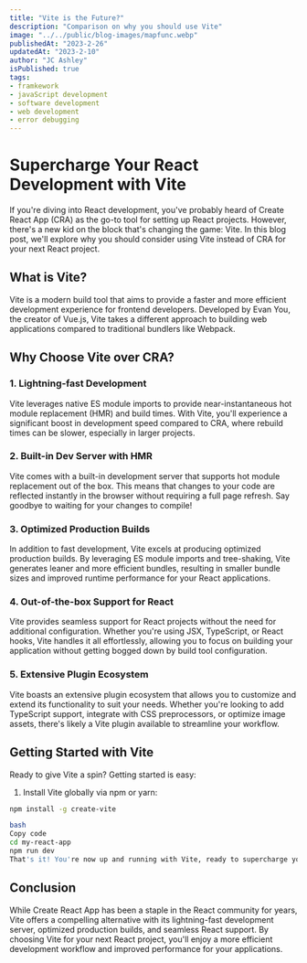 ```yaml
---
title: "Vite is the Future?"
description: "Comparison on why you should use Vite"
image: "../../public/blog-images/mapfunc.webp"
publishedAt: "2023-2-26"
updatedAt: "2023-2-10"
author: "JC Ashley"
isPublished: true
tags:
- framkework 
- javaScript development
- software development
- web development
- error debugging
---
```


# Supercharge Your React Development with Vite

If you're diving into React development, you've probably heard of Create React App (CRA) as the go-to tool for setting up React projects. However, there's a new kid on the block that's changing the game: Vite. In this blog post, we'll explore why you should consider using Vite instead of CRA for your next React project.

## What is Vite?

Vite is a modern build tool that aims to provide a faster and more efficient development experience for frontend developers. Developed by Evan You, the creator of Vue.js, Vite takes a different approach to building web applications compared to traditional bundlers like Webpack.

## Why Choose Vite over CRA?

### 1. Lightning-fast Development

Vite leverages native ES module imports to provide near-instantaneous hot module replacement (HMR) and build times. With Vite, you'll experience a significant boost in development speed compared to CRA, where rebuild times can be slower, especially in larger projects.

### 2. Built-in Dev Server with HMR

Vite comes with a built-in development server that supports hot module replacement out of the box. This means that changes to your code are reflected instantly in the browser without requiring a full page refresh. Say goodbye to waiting for your changes to compile!

### 3. Optimized Production Builds

In addition to fast development, Vite excels at producing optimized production builds. By leveraging ES module imports and tree-shaking, Vite generates leaner and more efficient bundles, resulting in smaller bundle sizes and improved runtime performance for your React applications.

### 4. Out-of-the-box Support for React

Vite provides seamless support for React projects without the need for additional configuration. Whether you're using JSX, TypeScript, or React hooks, Vite handles it all effortlessly, allowing you to focus on building your application without getting bogged down by build tool configuration.

### 5. Extensive Plugin Ecosystem

Vite boasts an extensive plugin ecosystem that allows you to customize and extend its functionality to suit your needs. Whether you're looking to add TypeScript support, integrate with CSS preprocessors, or optimize image assets, there's likely a Vite plugin available to streamline your workflow.

## Getting Started with Vite

Ready to give Vite a spin? Getting started is easy:

1. Install Vite globally via npm or yarn:
```bash
npm install -g create-vite

bash
Copy code
cd my-react-app
npm run dev
That's it! You're now up and running with Vite, ready to supercharge your React development experience.

```

## Conclusion
While Create React App has been a staple in the React community for years, Vite offers a compelling alternative with its lightning-fast development server, optimized production builds, and seamless React support. By choosing Vite for your next React project, you'll enjoy a more efficient development workflow and improved performance for your applications.